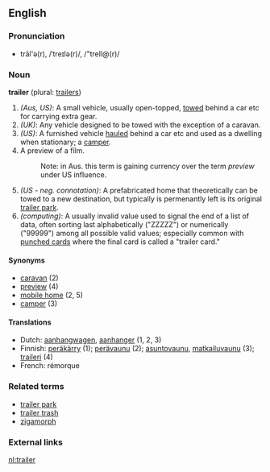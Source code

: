 {{wikipedia}}
==English==

===Pronunciation===
*trāl'ə(r), /ˈtreɪlə(r)/, /"treIl@(r)/

===Noun===
'''trailer''' (plural: [[trailers]])

#''(Aus, US)'': A small vehicle, usually open-topped, [[tow]]ed behind a car etc for carrying extra gear.<!-- is this also the British sense? -->
#''(UK)'': Any vehicle designed to be towed with the exception of a caravan.
#''(US)'': A furnished vehicle [[haul]]ed behind a car etc and used as a dwelling when stationary; a [[camper]].
# A preview of a film.
#:Note: in Aus. this term is gaining currency over the term ''preview'' under US influence.
#''(US - neg. connotation)'': A prefabricated home that theoretically can be towed to a new destination, but typically is permenantly left is its original [[trailer park]].
#''(computing)'': A usually invalid value used to signal the end of a list of data, often sorting last alphabetically ("ZZZZZ") or numerically ("99999") among all possible valid values; especially common with [[w:Punched_card|punched cards]] where the final card is called a "trailer card."

====Synonyms====
*[[caravan]] (2)
*[[preview]] (4)
*[[mobile home]] (2, 5)
*[[camper]] (3)

====Translations====
*Dutch: [[aanhangwagen]], [[aanhanger]] (1, 2, 3)
*Finnish: [[peräkärry]] (1); [[perävaunu]] (2); [[asuntovaunu]], [[matkailuvaunu]] (3); [[traileri]] (4)
*French: rémorque

===Related terms===
*[[trailer park]]
*[[trailer trash]]
*[[zigamorph]]

===External links===
{{pedialite}}

[[nl:trailer]]